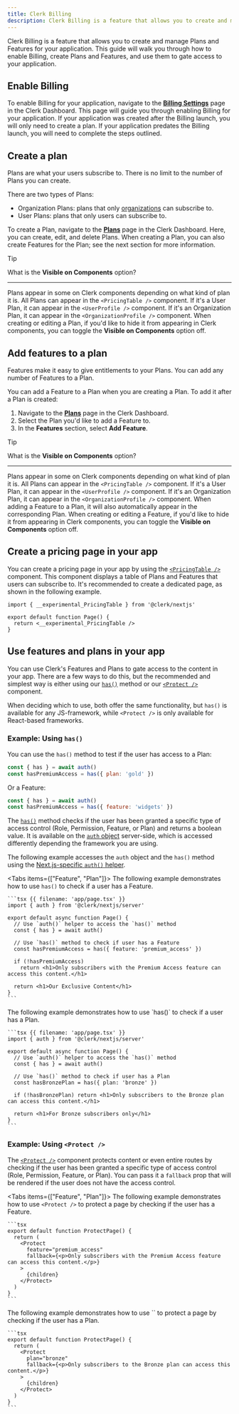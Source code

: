 ```yaml
---
title: Clerk Billing
description: Clerk Billing is a feature that allows you to create and manage Plans and Features for your application.
---
```


Clerk Billing is a feature that allows you to create and manage Plans and Features for your application. This guide will walk you through how to enable Billing, create Plans and Features, and use them to gate access to your application.

## Enable Billing

To enable Billing for your application, navigate to the [**Billing Settings**](https://dashboard.clerk.com/last-active?path=billing/settings) page in the Clerk Dashboard. This page will guide you through enabling Billing for your application. If your application was created after the Billing launch, you will only need to create a plan. If your application predates the Billing launch, you will need to complete the steps outlined.

## Create a plan

Plans are what your users subscribe to. There is no limit to the number of Plans you can create.

There are two types of Plans:

- Organization Plans: plans that only [organizations](/docs/organizations/overview) can subscribe to.
- User Plans: plans that only users can subscribe to.

To create a Plan, navigate to the [**Plans**](https://dashboard.clerk.com/last-active?path=billing/plans) page in the Clerk Dashboard. Here, you can create, edit, and delete Plans. When creating a Plan, you can also create Features for the Plan; see the next section for more information.

> [!TIP]
> What is the **Visible on Components** option?
>
> ---
>
> Plans appear in some on Clerk components depending on what kind of plan it is. All Plans can appear in the `<PricingTable />` component. If it's a User Plan, it can appear in the `<UserProfile />` component. If it's an Organization Plan, it can appear in the `<OrganizationProfile />` component. When creating or editing a Plan, if you'd like to hide it from appearing in Clerk components, you can toggle the **Visible on Components** option off.

## Add features to a plan

Features make it easy to give entitlements to your Plans. You can add any number of Features to a Plan.

You can add a Feature to a Plan when you are creating a Plan. To add it after a Plan is created:

1. Navigate to the [**Plans**](https://dashboard.clerk.com/last-active?path=billing/plans) page in the Clerk Dashboard.
1. Select the Plan you'd like to add a Feature to.
1. In the **Features** section, select **Add Feature**.

> [!TIP]
> What is the **Visible on Components** option?
>
> ---
>
> Plans appear in some on Clerk components depending on what kind of plan it is. All Plans can appear in the `<PricingTable />` component. If it's a User Plan, it can appear in the `<UserProfile />` component. If it's an Organization Plan, it can appear in the `<OrganizationProfile />` component. When adding a Feature to a Plan, it will also automatically appear in the corresponding Plan. When creating or editing a Feature, if you'd like to hide it from appearing in Clerk components, you can toggle the **Visible on Components** option off.

## Create a pricing page in your app

You can create a pricing page in your app by using the [`<PricingTable />`](/docs/components/pricing-table) component. This component displays a table of Plans and Features that users can subscribe to. It's recommended to create a dedicated page, as shown in the following example.

```tsx {{ filename: 'app/pricing/page.tsx' }}
import { __experimental_PricingTable } from '@clerk/nextjs'

export default function Page() {
  return <__experimental_PricingTable />
}
```

## Use features and plans in your app

You can use Clerk's Features and Plans to gate access to the content in your app. There are a few ways to do this, but the recommended and simplest way is either using our [`has()`](/docs/references/backend/types/auth-object#has) method or our [`<Protect />`](/docs/components/protect) component.

When deciding which to use, both offer the same functionality, but `has()` is available for any JS-framework, while `<Protect />` is only available for React-based frameworks.

### Example: Using `has()`

You can use the `has()` method to test if the user has access to a Plan:

```jsx
const { has } = await auth()
const hasPremiumAccess = has({ plan: 'gold' })
```

Or a Feature:

```jsx
const { has } = await auth()
const hasPremiumAccess = has({ feature: 'widgets' })
```

The [`has()`](/docs/references/backend/types/auth-object#has) method checks if the user has been granted a specific type of access control (Role, Permission, Feature, or Plan) and returns a boolean value. It is available on the [`auth` object](/docs/references/backend/types/auth-object) server-side, which is accessed differently depending the framework you are using.

The following example accesses the `auth` object and the `has()` method using the [Next.js-specific `auth()` helper](/docs/references/nextjs/auth).

<Tabs items={["Feature", "Plan"]}>
  <Tab>
    The following example demonstrates how to use `has()` to check if a user has a Feature.

    ```tsx {{ filename: 'app/page.tsx' }}
    import { auth } from '@clerk/nextjs/server'

    export default async function Page() {
      // Use `auth()` helper to access the `has()` method
      const { has } = await auth()

      // Use `has()` method to check if user has a Feature
      const hasPremiumAccess = has({ feature: 'premium_access' })

      if (!hasPremiumAccess)
        return <h1>Only subscribers with the Premium Access feature can access this content.</h1>

      return <h1>Our Exclusive Content</h1>
    }
    ```
  </Tab>

  <Tab>
    The following example demonstrates how to use `has()` to check if a user has a Plan.

    ```tsx {{ filename: 'app/page.tsx' }}
    import { auth } from '@clerk/nextjs/server'

    export default async function Page() {
      // Use `auth()` helper to access the `has()` method
      const { has } = await auth()

      // Use `has()` method to check if user has a Plan
      const hasBronzePlan = has({ plan: 'bronze' })

      if (!hasBronzePlan) return <h1>Only subscribers to the Bronze plan can access this content.</h1>

      return <h1>For Bronze subscribers only</h1>
    }
    ```
  </Tab>
</Tabs>

### Example: Using `<Protect />`

The [`<Protect />`](/docs/components/protect) component protects content or even entire routes by checking if the user has been granted a specific type of access control (Role, Permission, Feature, or Plan). You can pass it a `fallback` prop that will be rendered if the user does not have the access control.

<Tabs items={["Feature", "Plan"]}>
  <Tab>
    The following example demonstrates how to use `<Protect />` to protect a page by checking if the user has a Feature.

    ```tsx
    export default function ProtectPage() {
      return (
        <Protect
          feature="premium_access"
          fallback={<p>Only subscribers with the Premium Access feature can access this content.</p>}
        >
          {children}
        </Protect>
      )
    }
    ```
  </Tab>

  <Tab>
    The following example demonstrates how to use `<Protect />` to protect a page by checking if the user has a Plan.

    ```tsx
    export default function ProtectPage() {
      return (
        <Protect
          plan="bronze"
          fallback={<p>Only subscribers to the Bronze plan can access this content.</p>}
        >
          {children}
        </Protect>
      )
    }
    ```
  </Tab>
</Tabs>
